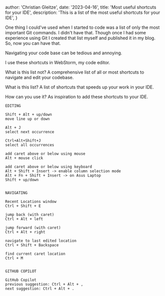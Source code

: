
  author: 'Christian Gleitze',
  date: '2023-04-16',
  title: 'Most useful shortcuts for your IDE',
  description:
    'This is a list of the most useful shortcuts for your IDE',
}


One thing I could've used when I started to code was a list of only the most important Git commands. I didn't have that. Though once I had some experience using Git I created that list myself and published it in my blog. So, now you can have that.

Navigating your code base can be tedious and annoying.

I use these shortcuts in WebStorm, my code editor.

What is this list not? A comprehensive list of all or most shortcuts to navigate and edit your codebase.

What is this list? A list of shortcuts that speeds up your work in your IDE.

How can you use it? As inspiration to add these shortcuts to your IDE.

```text title="Git Cheat Sheet"
EDITING

Shift + Alt + up/down
move line up or down

Alt + J
select next occurrence

Ctrl+Alt+Shift+J
select all occurrences

add caret above or below using mouse
Alt + mouse click

add caret above or below using keyboard
Alt + Shift + Insert -> enable column selection mode
Alt + Fn + Shift + Insert -> on Asus Laptop
Shift + up/down


NAVIGATING

Recent Locations window
Ctrl + Shift + E

jump back (with caret)
Ctrl + Alt + left

jump forward (with caret)
Ctrl + Alt + right

navigate to last edited location
Ctrl + Shift + Backspace

find current caret location
Ctrl + M


GITHUB COPILOT

GitHub Copilot
previous suggestion: Ctrl + Alt + ,
next suggestion: Ctrl + Alt + .


```
